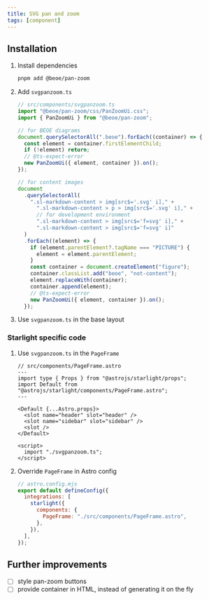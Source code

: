 ```yaml
---
title: SVG pan and zoom
tags: [component]
---
```


## Installation


<Steps>

1. Install dependencies

   ```bash
   pnpm add @beoe/pan-zoom
   ```

2. Add `svgpanzoom.ts`

   ```ts
   // src/components/svgpanzoom.ts
   import "@beoe/pan-zoom/css/PanZoomUi.css";
   import { PanZoomUi } from "@beoe/pan-zoom";

   // for BEOE diagrams
   document.querySelectorAll(".beoe").forEach((container) => {
     const element = container.firstElementChild;
     if (!element) return;
     // @ts-expect-error
     new PanZoomUi({ element, container }).on();
   });

   // for content images
   document
     .querySelectorAll(
       ".sl-markdown-content > img[src$='.svg' i]," +
         ".sl-markdown-content > p > img[src$='.svg' i]," +
         // for development environment
         ".sl-markdown-content > img[src$='f=svg' i]," +
         ".sl-markdown-content > img[src$='f=svg' i]"
     )
     .forEach((element) => {
       if (element.parentElement?.tagName === "PICTURE") {
         element = element.parentElement;
       }
       const container = document.createElement("figure");
       container.classList.add("beoe", "not-content");
       element.replaceWith(container);
       container.append(element);
       // @ts-expect-error
       new PanZoomUi({ element, container }).on();
     });
   ```

3. Use `svgpanzoom.ts` in the base layout

</Steps>

### Starlight specific code

<Steps>

1.  Use `svgpanzoom.ts` in the `PageFrame`

    ```astro
    // src/components/PageFrame.astro
    ---
    import type { Props } from "@astrojs/starlight/props";
    import Default from "@astrojs/starlight/components/PageFrame.astro";
    ---

    <Default {...Astro.props}>
      <slot name="header" slot="header" />
      <slot name="sidebar" slot="sidebar" />
      <slot />
    </Default>

    <script>
      import "./svgpanzoom.ts";
    </script>
    ```

2.  Override `PageFrame` in Astro config

    ```js {6}
    // astro.config.mjs
    export default defineConfig({
      integrations: [
        starlight({
          components: {
            PageFrame: "./src/components/PageFrame.astro",
          },
        }),
      ],
    });
    ```

</Steps>

## Further improvements

- [ ] style pan-zoom buttons
- [ ] provide container in HTML, instead of generating it on the fly
